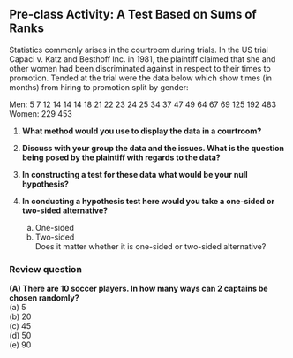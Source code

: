
## Pre-class Activity: A Test Based on Sums of Ranks

Statistics commonly arises in the courtroom during trials. In the US trial Capaci v. Katz and Besthoff Inc. in 1981, the plaintiff claimed that she and other women had been discriminated against in respect to their times to promotion. Tended at the trial were the data below which show times (in months) from hiring to promotion split by gender:

Men: 5 7 12 14 14 14 18 21 22 23 24 25 34 37 47 49 64 67 69 125 192 483  
Women: 229 453

1. **What method would you use to display the data in a courtroom?**

2. **Discuss with your group the data and the issues. What is the question being posed by the plaintiff with regards to the data?**

3. **In constructing a test for these data what would be your null hypothesis?**

4. **In conducting a hypothesis test here would you take a one-sided or two-sided alternative?**  
   (a) One-sided  
   (b) Two-sided  
   Does it matter whether it is one-sided or two-sided alternative?

### Review question

**(A) There are 10 soccer players. In how many ways can 2 captains be chosen randomly?**  
   (a) 5  
   (b) 20  
   (c) 45  
   (d) 50  
   (e) 90  
